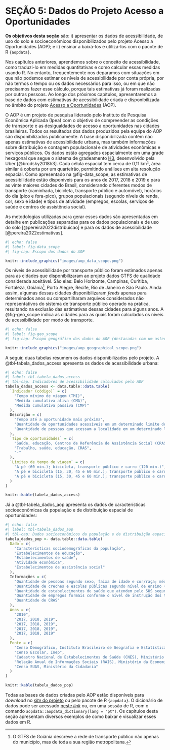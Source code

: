 # SEÇÃO 5: Dados do Projeto Acesso a Oportunidades

**Os objetivos desta seção** são: i) apresentar os dados de acessibilidade, de uso do solo e socioeconômicos disponibilizados pelo projeto Acesso a Oportunidades (AOP); e ii) ensinar a baixá-los e utilizá-los com o pacote de R `{aopdata}`.

Nos capítulos anteriores, aprendemos sobre o conceito de acessibilidade, como traduzi-lo em medidas quantitativas e como calcular essas medidas usando R. No entanto, frequentemente nos deparamos com situações em que não podemos estimar os níveis de acessibilidade por conta própria, por não termos o tempo ou os dados necessários para isso, ou em que não precisamos fazer esse cálculo, porque tais estimativas já foram realizadas por outras pessoas. Ao longo dos próximos capítulos, apresentaremos a base de dados com estimativas de acessibilidade criada e disponibilizada no âmbito do projeto [Acesso a Oportunidades](https://www.ipea.gov.br/acessooportunidades/) (AOP).

O AOP é um projeto de pesquisa liderado pelo Instituto de Pesquisa Econômica Aplicada (Ipea) com o objetivo de compreender as condições de transporte e as desigualdades de acesso a oportunidades nas cidades brasileiras. Todos os resultados dos dados produzidos pela equipe do AOP são disponibilizados publicamente. A base disponibilizada contém não apenas estimativas de acessibilidade urbana, mas também informações sobre distribuição e contagem populacional e de atividades econômicas e serviços públicos. Os dados estão agregados espacialmente em uma grade hexagonal que segue o sistema de gradeamento [H3](https://h3geo.org/), desenvolvido pela Uber [@brodsky2018h3]. Cada célula espacial tem cerca de 0,11 km², área similar à coberta por um quarteirão, permitindo análises em alta resolução espacial. Como apresentado na @fig-data_scope, as estimativas de acessibilidade estão disponíveis para os anos de 2017, 2018 e 2019 e para as vinte maiores cidades do Brasil, considerando diferentes modos de transporte (caminhada, bicicleta, transporte público e automóvel), horários do dia (pico e fora-pico), grupos populacionais (segundo níveis de renda, cor, sexo e idade) e tipos de atividade (empregos, escolas, serviços de saúde e centros de assistência social).

::: {.callout-note appearance="simple"}
As metodologias utilizadas para gerar esses dados são apresentadas em detalhe em publicações separadas para os dados populacionais e de uso do solo [@pereira2022distribuicao] e para os dados de acessibilidade [@pereira2022estimativas].
:::

```r
#| echo: false
#| label: fig-data_scope
#| fig-cap: Escopo dos dados do AOP

knitr::include_graphics("images/aop_data_scope.png")
```

Os níveis de acessibilidade por transporte público foram estimados apenas para as cidades que disponibilizaram ao projeto dados GTFS de qualidade considerada aceitável. São elas: Belo Horizonte, Campinas, Curitiba, Fortaleza, Goiânia[^goiania], Porto Alegre, Recife, Rio de Janeiro e São Paulo. Ainda assim, algumas dessas cidades disponibilizaram *feeds* apenas para determinados anos ou compartilharam arquivos considerados não representativos do sistema de transporte público operado na prática, resultando na exclusão das estimativas dessas cidades para alguns anos. A @fig-geo_scope indica as cidades para as quais foram calculados os níveis de acessibilidade por modo de transporte.

[^goiania]: O GTFS de Goiânia descreve a rede de transporte público não apenas do município, mas de toda a sua região metropolitana.

```r
#| echo: false
#| label: fig-geo_scope
#| fig-cap: Escopo geográfico dos dados do AOP (destacadas com um asterisco cidades que não têm estimativas por transporte público para todos os anos)

knitr::include_graphics("images/aop_geographical_scope.png")
```

A seguir, duas tabelas resumem os dados disponibilizados pelo projeto. A @tbl-tabela_dados_access apresenta os dados de acessibilidade urbana:

```r
#| echo: false
#| label: tbl-tabela_dados_access
#| tbl-cap: Indicadores de acessibilidade calculados pelo AOP
tabela_dados_access <- data.table::data.table(
  `Indicador (código)` = c(
    "Tempo mínimo de viagem (TMI)",
    "Medida cumulativa ativa (CMA)",
    "Medida cumulativa passiva (CMP)"
  ),
  Descrição = c(
    "Tempo até a oportunidade mais próxima",
    "Quantidade de oportunidades acessíveis em um determinado limite de tempo",
    "Quantidade de pessoas que acessam a localidade em um determinado limite de tempo"
  ),
  `Tipo de oportunidades` = c(
    "Saúde, educação, Centros de Referência de Assistência Social (CRAS)",
    "Trabalho, saúde, educação, CRAS",
    "-"
  ),
  `Limites de tempo de viagem` = c(
    "A pé (60 min.); bicicleta, transporte público e carro (120 min.)",
    "A pé e bicicleta (15, 30, 45 e 60 min.); transporte público e carro (15, 30, 60, 90 e 120 min.)",
    "A pé e bicicleta (15, 30, 45 e 60 min.); transporte público e carro (15, 30, 60, 90 e 120 min.)"
  )
)

knitr::kable(tabela_dados_access)
```

Já a @tbl-tabela_dados_aop apresenta os dados de características socioeconômicas da população e de distribuição espacial de oportunidades:

```r
#| echo: false
#| label: tbl-tabela_dados_aop
#| tbl-cap: Dados socioeconômicos da população e de distribuição espacial de atividades agregados pelo AOP, segundo ano de referência e fonte de dados
tabela_dados_pop <- data.table::data.table(
  Dado = c(
    "Características sociodemográficas da população",
    "Estabelecimentos de educação",
    "Estabelecimentos de saúde",
    "Atividade econômica",
    "Estabelecimentos de assistência social"
  ),
  Informações = c(
    "Quantidade de pessoas segundo sexo, faixa de idade e cor/raça; média da renda per capita",
    "Quantidade de creches e escolas públicas segundo nível de ensino (infantil, fundamental e médio)",
    "Quantidade de estabelecimentos de saúde que atendem pelo SUS segundo nível de atenção (baixa, média e alta complexidade)",
    "Quantidade de empregos formais conforme o nível de instrução dos trabalhadores (baixa, média e alta escolaridade)",
    "Quantidade de CRAS"
  ),
  Anos = c(
    "2010",
    "2017, 2018, 2019",
    "2017, 2018, 2019",
    "2017, 2018, 2019",
    "2017, 2018, 2019"
  ),
  Fonte = c(
    "Censo Demográfico, Instituto Brasileiro de Geografia e Estatística (IBGE)",
    "Censo Escolar, Inep",
    "Cadastro Nacional de Estabelecimentos de Saúde (CNES), Ministério da Saúde",
    "Relação Anual de Informações Sociais (RAIS), Ministério da Economia",
    "Censo SUAS, Ministério da Cidadania"
  )
)

knitr::kable(tabela_dados_pop)
```

Todas as bases de dados criadas pelo AOP estão disponíveis para *download* no [*site* do projeto](https://www.ipea.gov.br/acessooportunidades/dados/) ou pelo pacote de R `{aopdata}`. O dicionário de dados pode ser acessado [neste *link*](https://ipeagit.github.io/aopdata/articles/data_dic_pt.html) ou, em uma sessão de R, com o comando `aopdata::aopdata_dictionary(lang = "pt")`. Os capítulos desta seção apresentam diversos exemplos de como baixar e visualizar esses dados em R.